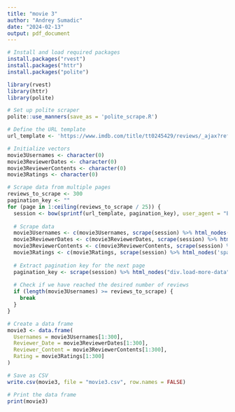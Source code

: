 ```yaml
---
title: "movie 3"
author: "Andrey Sumadic"
date: "2024-02-13"
output: pdf_document
---
```


```r
# Install and load required packages
install.packages("rvest")
install.packages("httr")
install.packages("polite")
```

```r

library(rvest)
library(httr)
library(polite)
```

```r
# Set up polite scraper
polite::use_manners(save_as = 'polite_scrape.R')
```

```r
# Define the URL template
url_template <- 'https://www.imdb.com/title/tt0245429/reviews/_ajax?ref_=undefined&paginationKey=%s'
```

```r
# Initialize vectors
movie3Usernames <- character(0)
movie3ReviewerDates <- character(0)
movie3ReviewerContents <- character(0)
movie3Ratings <- character(0)
```

```r
# Scrape data from multiple pages
reviews_to_scrape <- 300
pagination_key <- ""
for (page in 1:ceiling(reviews_to_scrape / 25)) {
  session <- bow(sprintf(url_template, pagination_key), user_agent = "Educational")
  
  # Scrape data
  movie3Usernames <- c(movie3Usernames, scrape(session) %>% html_nodes('span.display-name-link') %>% html_text())
  movie3ReviewerDates <- c(movie3ReviewerDates, scrape(session) %>% html_nodes('span.review-date') %>% html_text())
  movie3ReviewerContents <- c(movie3ReviewerContents, scrape(session) %>% html_nodes('div.text.show-more__control') %>% html_text())
  movie3Ratings <- c(movie3Ratings, scrape(session) %>% html_nodes('span.rating-other-user-rating') %>% html_text())
  
  # Extract pagination key for the next page
  pagination_key <- scrape(session) %>% html_nodes("div.load-more-data") %>% html_attr("data-key")
  
  # Check if we have reached the desired number of reviews
  if (length(movie3Usernames) >= reviews_to_scrape) {
    break
  }
}
```

```r
# Create a data frame
movie3 <- data.frame(
  Usernames = movie3Usernames[1:300],
  Reviewer_Date = movie3ReviewerDates[1:300],
  Reviewer_Content = movie3ReviewerContents[1:300],
  Rating = movie3Ratings[1:300]
)
```

```r
# Save as CSV
write.csv(movie3, file = "movie3.csv", row.names = FALSE)
```

```r
# Print the data frame
print(movie3)

```
